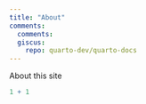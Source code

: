 ---
title: "About"
comments:
  comments:
  giscus: 
    repo: quarto-dev/quarto-docs
---

About this site

```{r}
1 + 1
```
